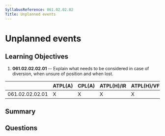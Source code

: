 ```yaml
---
SyllabusReference: 061.02.02.02
Title: Unplanned events
---
```


# Unplanned events

## Learning Objectives

1. **061.02.02.02.01** -- Explain what needs to be considered in case of
   diversion, when unsure of position and when lost.

|                 | ATPL(A) | CPL(A) | ATPL(H)/IR | ATPL(H)/VFR | CPL(H) | IR  | CBIR(A) |
| --------------- | ------- | ------ | ---------- | ----------- | ------ | --- | ------- |
| 061.02.02.02.01 | X       | X      | X          | X           | X      |     |         |

## Summary

## Questions
